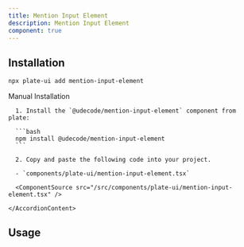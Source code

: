 ```yaml
---
title: Mention Input Element
description: Mention Input Element
component: true
---
```


[//]: # (<ComponentExample src="/src/components/examples/PlaygroundDemo.tsx">)
[//]: # (  <PlaygroundDemo />)
[//]: # (</ComponentExample>)

## Installation

```bash
npx plate-ui add mention-input-element
```

<Accordion type="single" collapsible>
  <AccordionItem value="manual-installation">
    <AccordionTrigger>Manual Installation</AccordionTrigger>
    <AccordionContent>

      1. Install the `@udecode/mention-input-element` component from plate:

      ```bash
      npm install @udecode/mention-input-element
      ```

      2. Copy and paste the following code into your project.

      - `components/plate-ui/mention-input-element.tsx`

      <ComponentSource src="/src/components/plate-ui/mention-input-element.tsx" />

    </AccordionContent>

  </AccordionItem>
</Accordion>

## Usage

```tsx
```

```tsx
```